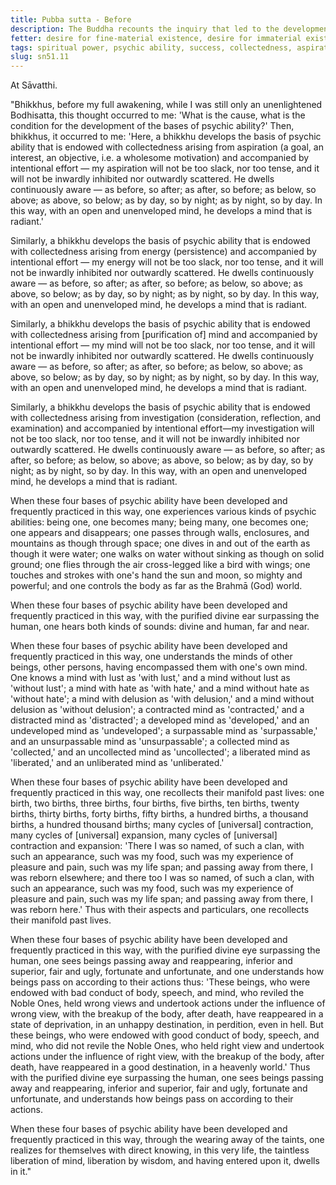 ```yaml
---
title: Pubba sutta - Before
description: The Buddha recounts the inquiry that led to the development of the four bases of psychic ability before his full awakening.
fetter: desire for fine-material existence, desire for immaterial existence, conceit, restlessness, ignorance
tags: spiritual power, psychic ability, success, collectedness, aspiration, persistence, energy, mind, investigation, reflection, close examination, sn, sn45-56, sn51
slug: sn51.11
---
```


At Sāvatthi.

"Bhikkhus, before my full awakening, while I was still only an unenlightened Bodhisatta, this thought occurred to me: 'What is the cause, what is the condition for the development of the bases of psychic ability?' Then, bhikkhus, it occurred to me: 'Here, a bhikkhu develops the basis of psychic ability that is endowed with collectedness arising from aspiration (a goal, an interest, an objective, i.e. a wholesome motivation) and accompanied by intentional effort — my aspiration will not be too slack, nor too tense, and it will not be inwardly inhibited nor outwardly scattered. He dwells continuously aware — as before, so after; as after, so before; as below, so above; as above, so below; as by day, so by night; as by night, so by day. In this way, with an open and unenveloped mind, he develops a mind that is radiant.'

Similarly, a bhikkhu develops the basis of psychic ability that is endowed with collectedness arising from energy (persistence) and accompanied by intentional effort — my energy will not be too slack, nor too tense, and it will not be inwardly inhibited nor outwardly scattered. He dwells continuously aware — as before, so after; as after, so before; as below, so above; as above, so below; as by day, so by night; as by night, so by day. In this way, with an open and unenveloped mind, he develops a mind that is radiant.

Similarly, a bhikkhu develops the basis of psychic ability that is endowed with collectedness arising from [purification of] mind and accompanied by intentional effort — my mind will not be too slack, nor too tense, and it will not be inwardly inhibited nor outwardly scattered. He dwells continuously aware — as before, so after; as after, so before; as below, so above; as above, so below; as by day, so by night; as by night, so by day. In this way, with an open and unenveloped mind, he develops a mind that is radiant.

Similarly, a bhikkhu develops the basis of psychic ability that is endowed with collectedness arising from investigation (consideration, reflection, and examination) and accompanied by intentional effort—my investigation will not be too slack, nor too tense, and it will not be inwardly inhibited nor outwardly scattered. He dwells continuously aware — as before, so after; as after, so before; as below, so above; as above, so below; as by day, so by night; as by night, so by day. In this way, with an open and unenveloped mind, he develops a mind that is radiant.

When these four bases of psychic ability have been developed and frequently practiced in this way, one experiences various kinds of psychic abilities: being one, one becomes many; being many, one becomes one; one appears and disappears; one passes through walls, enclosures, and mountains as though through space; one dives in and out of the earth as though it were water; one walks on water without sinking as though on solid ground; one flies through the air cross-legged like a bird with wings; one touches and strokes with one's hand the sun and moon, so mighty and powerful; and one controls the body as far as the Brahmā (God) world.

When these four bases of psychic ability have been developed and frequently practiced in this way, with the purified divine ear surpassing the human, one hears both kinds of sounds: divine and human, far and near.

When these four bases of psychic ability have been developed and frequently practiced in this way, one understands the minds of other beings, other persons, having encompassed them with one's own mind. One knows a mind with lust as 'with lust,' and a mind without lust as 'without lust'; a mind with hate as 'with hate,' and a mind without hate as 'without hate'; a mind with delusion as 'with delusion,' and a mind without delusion as 'without delusion'; a contracted mind as 'contracted,' and a distracted mind as 'distracted'; a developed mind as 'developed,' and an undeveloped mind as 'undeveloped'; a surpassable mind as 'surpassable,' and an unsurpassable mind as 'unsurpassable'; a collected mind as 'collected,' and an uncollected mind as 'uncollected'; a liberated mind as 'liberated,' and an unliberated mind as 'unliberated.'

When these four bases of psychic ability have been developed and frequently practiced in this way, one recollects their manifold past lives: one birth, two births, three births, four births, five births, ten births, twenty births, thirty births, forty births, fifty births, a hundred births, a thousand births, a hundred thousand births; many cycles of [universal] contraction, many cycles of [universal] expansion, many cycles of [universal] contraction and expansion: 'There I was so named, of such a clan, with such an appearance, such was my food, such was my experience of pleasure and pain, such was my life span; and passing away from there, I was reborn elsewhere; and there too I was so named, of such a clan, with such an appearance, such was my food, such was my experience of pleasure and pain, such was my life span; and passing away from there, I was reborn here.' Thus with their aspects and particulars, one recollects their manifold past lives.

When these four bases of psychic ability have been developed and frequently practiced in this way, with the purified divine eye surpassing the human, one sees beings passing away and reappearing, inferior and superior, fair and ugly, fortunate and unfortunate, and one understands how beings pass on according to their actions thus: 'These beings, who were endowed with bad conduct of body, speech, and mind, who reviled the Noble Ones, held wrong views and undertook actions under the influence of wrong view, with the breakup of the body, after death, have reappeared in a state of deprivation, in an unhappy destination, in perdition, even in hell. But these beings, who were endowed with good conduct of body, speech, and mind, who did not revile the Noble Ones, who held right view and undertook actions under the influence of right view, with the breakup of the body, after death, have reappeared in a good destination, in a heavenly world.' Thus with the purified divine eye surpassing the human, one sees beings passing away and reappearing, inferior and superior, fair and ugly, fortunate and unfortunate, and understands how beings pass on according to their actions.

When these four bases of psychic ability have been developed and frequently practiced in this way, through the wearing away of the taints, one realizes for themselves with direct knowing, in this very life, the taintless liberation of mind, liberation by wisdom, and having entered upon it, dwells in it."